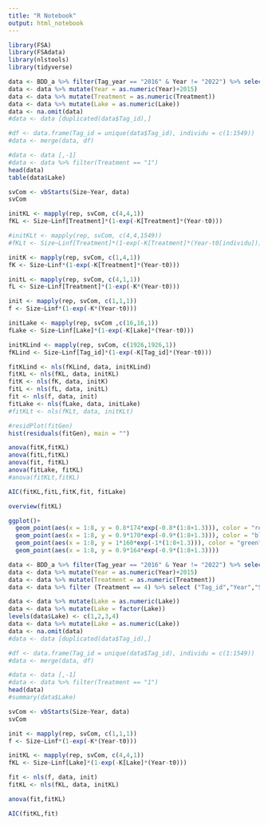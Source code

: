 ```yaml
---
title: "R Notebook"
output: html_notebook
---
```



```r
library(FSA)
library(FSAdata)
library(nlstools)
library(tidyverse)
```

```r
data <- BDD_a %>% filter(Tag_year == "2016" & Year != "2022") %>% select("Tag_id","Year","Size","Treatment", "Lake")
data <- data %>% mutate(Year = as.numeric(Year)+2015)
data <- data %>% mutate(Treatment = as.numeric(Treatment))
data <- data %>% mutate(Lake = as.numeric(Lake))
data <- na.omit(data)
#data <- data [duplicated(data$Tag_id),]

#df <- data.frame(Tag_id = unique(data$Tag_id), individu = c(1:1549))
#data <- merge(data, df)

#data <- data [,-1]
#data <- data %>% filter(Treatment == "1")
head(data)
table(data$Lake)
```

```r
svCom <- vbStarts(Size~Year, data)
svCom
```

```r
initKL <- mapply(rep, svCom, c(4,4,1))
fKL <- Size~Linf[Treatment]*(1-exp(-K[Treatment]*(Year-t0)))

#initKLt <- mapply(rep, svCom, c(4,4,1549))
#fKLt <- Size~Linf[Treatment]*(1-exp(-K[Treatment]*(Year-t0[individu])))

initK <- mapply(rep, svCom, c(1,4,1))
fK <- Size~Linf*(1-exp(-K[Treatment]*(Year-t0)))

initL <- mapply(rep, svCom, c(4,1,1))
fL <- Size~Linf[Treatment]*(1-exp(-K*(Year-t0)))

init <- mapply(rep, svCom, c(1,1,1))
f <- Size~Linf*(1-exp(-K*(Year-t0)))

initLake <- mapply(rep, svCom ,c(16,16,1))
fLake <- Size~Linf[Lake]*(1-exp(-K[Lake]*(Year-t0)))

initKLind <- mapply(rep, svCom, c(1926,1926,1))
fKLind <- Size~Linf[Tag_id]*(1-exp(-K[Tag_id]*(Year-t0)))
```

```r
fitKLind <- nls(fKLind, data, initKLind)
fitKL <- nls(fKL, data, initKL)
fitK <- nls(fK, data, initK)
fitL <- nls(fL, data, initL)
fit <- nls(f, data, init)
fitLake <- nls(fLake, data, initLake)
#fitKLt <- nls(fKLt, data, initKLt)
```

```r
#residPlot(fitGen)
hist(residuals(fitGen), main = "")
```

```r
anova(fitK,fitKL)
anova(fitL,fitKL)
anova(fit, fitKL)
anova(fitLake, fitKL)
#anova(fitKLt,fitKL)
```

```r
AIC(fitKL,fitL,fitK,fit, fitLake)
```
```r
overview(fitKL)
```

```r
ggplot()+
  geom_point(aes(x = 1:8, y = 0.8*174*exp(-0.8*(1:8+1.3))), color = "red")+
  geom_point(aes(x = 1:8, y = 0.9*170*exp(-0.9*(1:8+1.3))), color = "blue")+
  geom_point(aes(x = 1:8, y = 1*160*exp(-1*(1:8+1.3))), color = "green")+
  geom_point(aes(x = 1:8, y = 0.9*164*exp(-0.9*(1:8+1.3))))
```

```r
data <- BDD_a %>% filter(Tag_year == "2016" & Year != "2022") %>% select("Tag_id","Year","Size","Treatment", "Lake")
data <- data %>% mutate(Year = as.numeric(Year)+2015)
data <- data %>% mutate(Treatment = as.numeric(Treatment))
data <- data %>% filter (Treatment == 4) %>% select ("Tag_id","Year","Size","Lake")

data <- data %>% mutate(Lake = as.numeric(Lake))
data <- data %>% mutate(Lake = factor(Lake))
levels(data$Lake) <- c(1,2,3,4)
data <- data %>% mutate(Lake = as.numeric(Lake))
data <- na.omit(data)
#data <- data [duplicated(data$Tag_id),]

#df <- data.frame(Tag_id = unique(data$Tag_id), individu = c(1:1549))
#data <- merge(data, df)

#data <- data [,-1]
#data <- data %>% filter(Treatment == "1")
head(data)
#summary(data$Lake)
```

```r
svCom <- vbStarts(Size~Year, data)
svCom
```

```r
init <- mapply(rep, svCom, c(1,1,1))
f <- Size~Linf*(1-exp(-K*(Year-t0)))

initKL <- mapply(rep, svCom, c(4,4,1))
fKL <- Size~Linf[Lake]*(1-exp(-K[Lake]*(Year-t0)))
```

```r
fit <- nls(f, data, init)
fitKL <- nls(fKL, data, initKL)
```


```r
anova(fit,fitKL)
```

```r
AIC(fitKL,fit)
```

